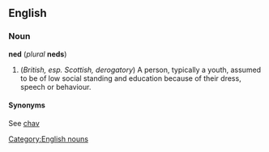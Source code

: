==English==
===Noun===
[[Category:English nouns]]
'''ned''' (''plural'' '''neds''')

#(''British, esp. Scottish, derogatory'') A person, typically a youth, assumed to be of low social standing and education because of their dress, speech or behaviour.
====Synonyms====
See [[chav]]